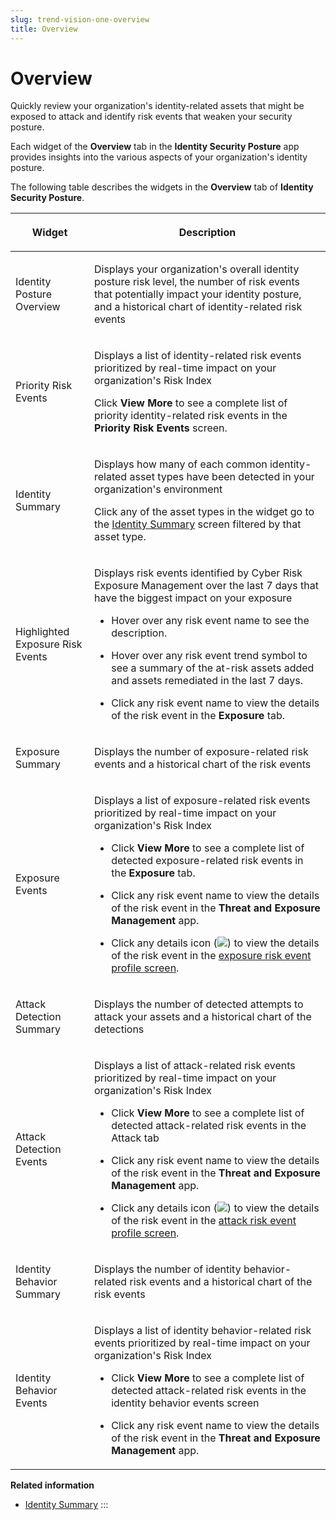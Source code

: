 ```yaml
---
slug: trend-vision-one-overview
title: Overview
---
```

# Overview

Quickly review your organization's identity-related assets that might be exposed to attack and identify risk events that weaken your security posture.

Each widget of the **Overview** tab in the **Identity Security Posture** app provides insights into the various aspects of your organization's identity posture.

The following table describes the widgets in the **Overview** tab of **Identity Security Posture**.

<table>
<colgroup>
<col style="width: 25%" />
<col style="width: 75%" />
</colgroup>
<thead>
<tr>
<th><p>Widget</p></th>
<th><p>Description</p></th>
</tr>
</thead>
<tbody>
<tr>
<td><p>Identity Posture Overview</p></td>
<td><p>Displays your organization's overall identity posture risk level, the number of risk events that potentially impact your identity posture, and a historical chart of identity-related risk events</p></td>
</tr>
<tr>
<td><p>Priority Risk Events</p></td>
<td><p>Displays a list of identity-related risk events prioritized by real-time impact on your organization's Risk Index</p>
<p>Click <strong>View More</strong> to see a complete list of priority identity-related risk events in the <strong>Priority Risk Events</strong> screen.</p></td>
</tr>
<tr>
<td><p>Identity Summary</p></td>
<td><p>Displays how many of each common identity-related asset types have been detected in your organization's environment</p>
<p>Click any of the asset types in the widget go to the <a href="trend-vision-one-identity-summary">Identity Summary</a> screen filtered by that asset type.</p></td>
</tr>
<tr>
<td><p>Highlighted Exposure Risk Events</p></td>
<td><p>Displays risk events identified by Cyber Risk Exposure Management over the last 7 days that have the biggest impact on your exposure</p>
<ul>
<li><p>Hover over any risk event name to see the description.</p></li>
<li><p>Hover over any risk event trend symbol to see a summary of the at-risk assets added and assets remediated in the last 7 days.</p></li>
<li><p>Click any risk event name to view the details of the risk event in the <strong>Exposure</strong> tab.</p></li>
</ul></td>
</tr>
<tr>
<td><p>Exposure Summary</p></td>
<td><p>Displays the number of exposure-related risk events and a historical chart of the risk events</p></td>
</tr>
<tr>
<td><p>Exposure Events</p></td>
<td><p>Displays a list of exposure-related risk events prioritized by real-time impact on your organization's Risk Index</p>
<ul>
<li><p>Click <strong>View More</strong> to see a complete list of detected exposure-related risk events in the <strong>Exposure</strong> tab.</p></li>
<li><p>Click any risk event name to view the details of the risk event in the <strong>Threat and Exposure Management</strong> app.</p></li>
<li><p>Click any details icon (<img src="./images/details_icon=f45ada04-b746-40a7-a5f4-2166c059213c.webp" />) to view the details of the risk event in the <a href="trend-vision-one-exposure-risk-event-profile">exposure risk event profile screen</a>.</p></li>
</ul></td>
</tr>
<tr>
<td><p>Attack Detection Summary</p></td>
<td><p>Displays the number of detected attempts to attack your assets and a historical chart of the detections</p></td>
</tr>
<tr>
<td><p>Attack Detection Events</p></td>
<td><p>Displays a list of attack-related risk events prioritized by real-time impact on your organization's Risk Index</p>
<ul>
<li><p>Click <strong>View More</strong> to see a complete list of detected attack-related risk events in the Attack tab</p></li>
<li><p>Click any risk event name to view the details of the risk event in the <strong>Threat and Exposure Management</strong> app.</p></li>
<li><p>Click any details icon (<img src="./images/details_icon=f45ada04-b746-40a7-a5f4-2166c059213c.webp" />) to view the details of the risk event in the <a href="trend-vision-one-attack-risk-event-profile">attack risk event profile screen</a>.</p></li>
</ul></td>
</tr>
<tr>
<td>Identity Behavior Summary</td>
<td><p>Displays the number of identity behavior-related risk events and a historical chart of the risk events</p></td>
</tr>
<tr>
<td><p>Identity Behavior Events</p></td>
<td><p>Displays a list of identity behavior-related risk events prioritized by real-time impact on your organization's Risk Index</p>
<ul>
<li><p>Click <strong>View More</strong> to see a complete list of detected attack-related risk events in the identity behavior events screen</p></li>
<li><p>Click any risk event name to view the details of the risk event in the <strong>Threat and Exposure Management</strong> app.</p></li>
</ul></td>
</tr>
</tbody>
</table>

**Related information**

- [Identity Summary](identity-summary.md "View details about each common identity-related asset type detected in your environment.")
:::
